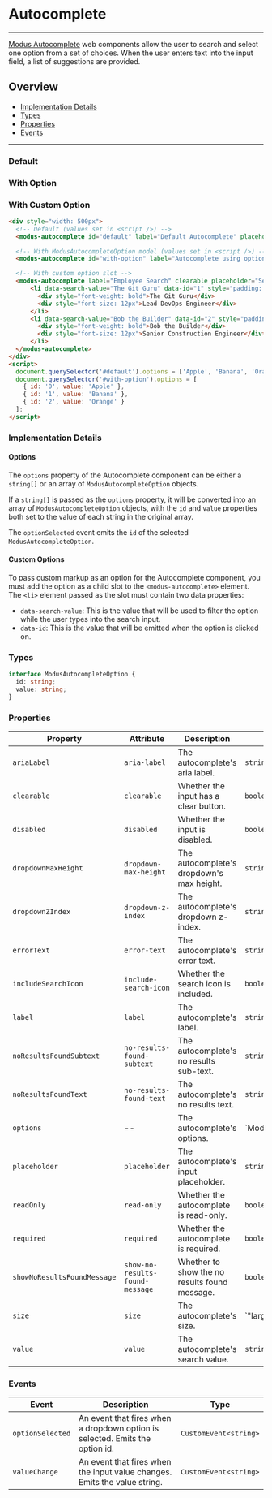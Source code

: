 
# Autocomplete

---

[Modus Autocomplete](https://modus.trimble.com/components/web/autocomplete/) web components allow the user to search and select one option
from a set of choices. When the user enters text into the input field, a list of suggestions are provided.

## Overview

- [Implementation Details](#implementation-details)
- [Types](#types)
- [Properties](#properties)
- [Events](#events)

---

### Default

<Story id="user-inputs-autocomplete--default" />

### With Option

<Story id="user-inputs-autocomplete--with-option" />

### With Custom Option

<Story id="user-inputs-autocomplete--with-custom-option" />

```html
<div style="width: 500px">
  <!-- Default (values set in <script />) -->
  <modus-autocomplete id="default" label="Default Autocomplete" placeholder="Search..."></modus-autocomplete>

  <!-- With ModusAutocompleteOption model (values set in <script />) -->
  <modus-autocomplete id="with-option" label="Autocomplete using option model" placeholder="Search..."></modus-autocomplete>

  <!-- With custom option slot -->
  <modus-autocomplete label="Employee Search" clearable placeholder="Search...">
      <li data-search-value="The Git Guru" data-id="1" style="padding: 8px">
        <div style="font-weight: bold">The Git Guru</div>
        <div style="font-size: 12px">Lead DevOps Engineer</div>
      </li>
      <li data-search-value="Bob the Builder" data-id="2" style="padding: 8px">
        <div style="font-weight: bold">Bob the Builder</div>
        <div style="font-size: 12px">Senior Construction Engineer</div>
      </li>
  </modus-autocomplete>
</div>
<script>
  document.querySelector('#default').options = ['Apple', 'Banana', 'Orange'];
  document.querySelector('#with-option').options = [
    { id: '0', value: 'Apple' },
    { id: '1', value: 'Banana' },
    { id: '2', value: 'Orange' }
  ];
</script>
```

### Implementation Details

#### Options

The `options` property of the Autocomplete component can be either a `string[]` or an array of `ModusAutocompleteOption` objects.

If a `string[]` is passed as the `options` property, it will be converted into an array of `ModusAutocompleteOption` objects,
with the `id` and `value` properties both set to the value of each string in the original array.

The `optionSelected` event emits the `id` of the selected `ModusAutocompleteOption`.

#### Custom Options

To pass custom markup as an option for the Autocomplete component,
you must add the option as a child slot to the `<modus-autocomplete>` element.
The `<li>` element passed as the slot must contain two data properties:
- `data-search-value`: This is the value that will be used to filter the option while the user types into the search input.
- `data-id`: This is the value that will be emitted when the option is clicked on.

### Types

```ts
interface ModusAutocompleteOption {
  id: string;
  value: string;
}
```

### Properties

| Property                    | Attribute                       | Description                                   | Type                                    | Default                                       |
| --------------------------- | ------------------------------- | --------------------------------------------- | --------------------------------------- | --------------------------------------------- |
| `ariaLabel`                 | `aria-label`                    | The autocomplete's aria label.                | `string`                                | `undefined`                                   |
| `clearable`                 | `clearable`                     | Whether the input has a clear button.         | `boolean`                               | `false`                                       |
| `disabled`                  | `disabled`                      | Whether the input is disabled.                | `boolean`                               | `undefined`                                   |
| `dropdownMaxHeight`         | `dropdown-max-height`           | The autocomplete's dropdown's max height.     | `string`                                | `'300px'`                                     |
| `dropdownZIndex`            | `dropdown-z-index`              | The autocomplete's dropdown z-index.          | `string`                                | `'1'`                                         |
| `errorText`                 | `error-text`                    | The autocomplete's error text.                | `string`                                | `undefined`                                   |
| `includeSearchIcon`         | `include-search-icon`           | Whether the search icon is included.          | `boolean`                               | `true`                                        |
| `label`                     | `label`                         | The autocomplete's label.                     | `string`                                | `undefined`                                   |
| `noResultsFoundSubtext`     | `no-results-found-subtext`      | The autocomplete's no results sub-text.       | `string`                                | `'Check spelling or try a different keyword'` |
| `noResultsFoundText`        | `no-results-found-text`         | The autocomplete's no results text.           | `string`                                | `'No results found'`                          |
| `options`                   | --                              | The autocomplete's options.                   | `ModusAutocompleteOption[] | string[]`  | `undefined`                                   |
| `placeholder`               | `placeholder`                   | The autocomplete's input placeholder.         | `string`                                | `undefined`                                   |
| `readOnly`                  | `read-only`                     | Whether the autocomplete is read-only.        | `boolean`                               | `undefined`                                   |
| `required`                  | `required`                      | Whether the autocomplete is required.         | `boolean`                               | `undefined`                                   |
| `showNoResultsFoundMessage` | `show-no-results-found-message` | Whether to show the no results found message. | `boolean`                               | `true`                                        |
| `size`                      | `size`                          | The autocomplete's size.                      | `"large"  | "medium"`                   | `'medium'`                                    |
| `value`                     | `value`                         | The autocomplete's search value.              | `string`                                | `undefined`                                   |

### Events

| Event            | Description                                                                  | Type                  |
| ---------------- | ---------------------------------------------------------------------------- | --------------------- |
| `optionSelected` | An event that fires when a dropdown option is selected. Emits the option id. | `CustomEvent<string>` |
| `valueChange`    | An event that fires when the input value changes. Emits the value string.    | `CustomEvent<string>` |
